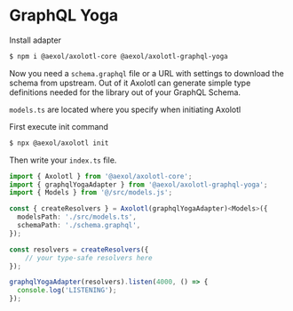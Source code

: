# GraphQL Yoga

Install adapter

```sh
$ npm i @aexol/axolotl-core @aexol/axolotl-graphql-yoga
```

Now you need a `schema.graphql` file or a URL with settings to download the schema from upstream. Out of it Axolotl can generate simple type definitions needed for the library out of your GraphQL Schema.

`models.ts` are located where you specify when initiating Axolotl

First execute init command

```sh
$ npx @aexol/axolotl init
```

Then write your `index.ts` file.

```ts filename="index.ts"
import { Axolotl } from '@aexol/axolotl-core';
import { graphqlYogaAdapter } from '@aexol/axolotl-graphql-yoga';
import { Models } from '@/src/models.js';

const { createResolvers } = Axolotl(graphqlYogaAdapter)<Models>({
  modelsPath: './src/models.ts',
  schemaPath: './schema.graphql',
});

const resolvers = createResolvers({
    // your type-safe resolvers here
});

graphqlYogaAdapter(resolvers).listen(4000, () => {
  console.log('LISTENING');
});
```
